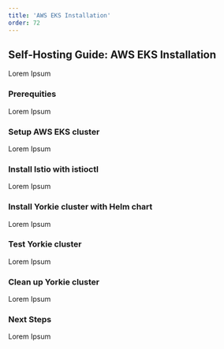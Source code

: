 ```yaml
---
title: 'AWS EKS Installation'
order: 72
---
```


## Self-Hosting Guide: AWS EKS Installation

Lorem Ipsum

### Prerequities

Lorem Ipsum

### Setup AWS EKS cluster

Lorem Ipsum

### Install Istio with istioctl

Lorem Ipsum

### Install Yorkie cluster with Helm chart

Lorem Ipsum

### Test Yorkie cluster

Lorem Ipsum

### Clean up Yorkie cluster

Lorem Ipsum

### Next Steps

Lorem Ipsum
